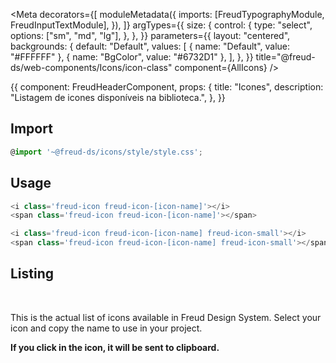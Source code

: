 


<Meta
  decorators={[
    moduleMetadata({
      imports: [FreudTypographyModule, FreudInputTextModule],
    }),
  ]}
  argTypes={{
    size: {
      control: {
        type: "select",
        options: ["sm", "md", "lg"],
      },
    },
  }}
  parameters={{
    layout: "centered",
    backgrounds: {
      default: "Default",
      values: [
        { name: "Default", value: "#FFFFFF" },
        { name: "BgColor", value: "#6732D1" },
      ],
    },
  }}
  title="@freud-ds/web-components/Icons/icon-class"
  component={AllIcons}
/>

<Story name="Storyname-hidden">
  {{
    component: FreudHeaderComponent,
    props: {
      title: "Icones",
      description: "Listagem de icones disponíveis na biblioteca.",
    },
  }}
</Story>

## <a id="importing"></a>Import

```ts
@import '~@freud-ds/icons/style/style.css';
```

## <a id="usage"></a>Usage

```ts
<i class='freud-icon freud-icon-[icon-name]'></i>
<span class='freud-icon freud-icon-[icon-name]'></span>
```

<Canvas>
  <Story story={Verificated} />
</Canvas>

```ts
<i class='freud-icon freud-icon-[icon-name] freud-icon-small'></i>
<span class='freud-icon freud-icon-[icon-name] freud-icon-small'></span>
```

<Canvas>
  <Story story={VerificatedSmall} />
</Canvas>

## <a id="list"></a>Listing

<br />

This is the actual list of icons available in Freud Design System. Select your icon and copy the name to use in your project.

**If you click in the icon, it will be sent to clipboard.**

<Canvas>
  <Story story={AllIcons} />
</Canvas>
